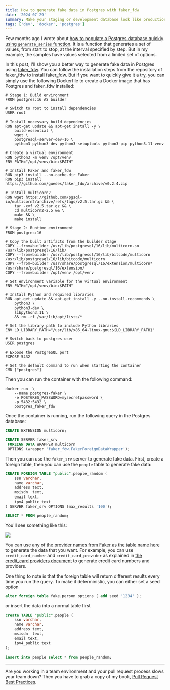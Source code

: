 ```yaml
---
title: How to generate fake data in Postgres with faker_fdw
date: '2024-07-29'
summary: Make your staging or development database look like production
tags: ['dev', 'docker', 'postgres']
---
```


Few months ago I wrote about [how to populate a Postgres database quickly using `generate_series` function](/blog/populate-postgres-fake-data). It is a function that generates a set of values, from start to stop, at the interval specified by step. But in my example, the samples have values selected from a limited set of options.

In this post, I'll show you a better way to generate fake data in Postgres using [faker_fdw](https://github.com/guedes/faker_fdw). You can follow the installation steps from the repository of faker_fdw to install faker_fdw. But if you want to quickly give it a try, you can simply use the following Dockerfile to create a Docker image that has Postgres and faker_fdw installed:

```dockerfile:Dockerfile showLineNumbers
# Stage 1: Build environment
FROM postgres:16 AS builder

# Switch to root to install dependencies
USER root

# Install necessary build dependencies
RUN apt-get update && apt-get install -y \
    build-essential \
    wget \
    postgresql-server-dev-16 \
    python3 python3-dev python3-setuptools python3-pip python3.11-venv

# Create a virtual environment
RUN python3 -m venv /opt/venv
ENV PATH="/opt/venv/bin:$PATH"

# Install Faker and faker_fdw
RUN pip3 install --no-cache-dir Faker
RUN pip3 install https://github.com/guedes/faker_fdw/archive/v0.2.4.zip

# Install multicorn2
RUN wget https://github.com/pgsql-io/multicorn2/archive/refs/tags/v2.5.tar.gz && \
    tar -xvf v2.5.tar.gz && \
    cd multicorn2-2.5 && \
    make && \
    make install

# Stage 2: Runtime environment
FROM postgres:16

# Copy the built artifacts from the builder stage
COPY --from=builder /usr/lib/postgresql/16/lib/multicorn.so /usr/lib/postgresql/16/lib/
COPY --from=builder /usr/lib/postgresql/16/lib/bitcode/multicorn /usr/lib/postgresql/16/lib/bitcode/multicorn
COPY --from=builder /usr/share/postgresql/16/extension/multicorn* /usr/share/postgresql/16/extension/
COPY --from=builder /opt/venv /opt/venv

# Set environment variable for the virtual environment
ENV PATH="/opt/venv/bin:$PATH"

# Install Python and required libraries
RUN apt-get update && apt-get install -y --no-install-recommends \
    python3 \
    python3-dev \
    libpython3.11 \
    && rm -rf /var/lib/apt/lists/*

# Set the library path to include Python libraries
ENV LD_LIBRARY_PATH="/usr/lib/x86_64-linux-gnu:${LD_LIBRARY_PATH}"

# Switch back to postgres user
USER postgres

# Expose the PostgreSQL port
EXPOSE 5432

# Set the default command to run when starting the container
CMD ["postgres"]
```

Then you can run the container with the following command:

```shell
docker run  \
    --name postgres-faker \
    -e POSTGRES_PASSWORD=mysecretpassword \
    -p 5432:5432 \
    postgres_faker_fdw
```

Once the container is running, run the following query in the Postgres database:

```sql
CREATE EXTENSION multicorn;

CREATE SERVER faker_srv
 FOREIGN DATA WRAPPER multicorn
 OPTIONS (wrapper 'faker_fdw.FakerForeignDataWrapper');
```

Then you can use the `faker_srv` server to generate fake data. First, create a foreign table, then you can use the `people` table to generate fake data:

```sql {1,8} showLineNumbers
CREATE FOREIGN TABLE "public".people_random (
    ssn varchar,
    name varchar,
    address text,
    msisdn  text,
    email text,
    ipv4_public text
) SERVER faker_srv OPTIONS (max_results '100');

SELECT * FROM people_random;
```

You'll see something like this:

![](/static/images/articles/faker-fdw.png.webp)

You can use any of [the provider names from Faker as the table name here](https://faker.readthedocs.io/en/latest/providers.html) to generate the data that you want. For example, you can use `credit_card_number` and `credit_card_provider` as explained in [the credit_card providers document](https://faker.readthedocs.io/en/latest/providers/faker.providers.credit_card.html) to generate credit card numbers and providers.

One thing to note is that the foreign table will return different results every time you run the query. To make it deterministic, you can either set a seed option

```sql
alter foreign table fake.person options ( add seed '1234' );
```

or insert the data into a normal table first

```sql {10} showLineNumbers
create TABLE "public".people (
    ssn varchar,
    name varchar,
    address text,
    msisdn  text,
    email text,
    ipv4_public text
);

insert into people select * from people_random;
```

---

Are you working in a team environment and your pull request process slows your team down? Then you have to grab a copy of my book, [Pull Request Best Practices](https://pr.nico.fyi).
